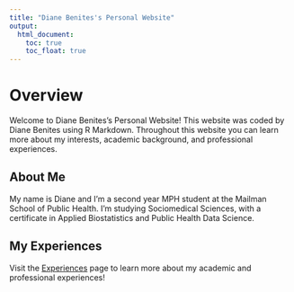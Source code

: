 ```yaml
---
title: "Diane Benites's Personal Website"
output: 
  html_document:
    toc: true
    toc_float: true
---
```


# Overview

Welcome to Diane Benites's Personal Website! This website was coded by Diane Benites using R Markdown. Throughout this website you can learn more about my interests, academic background, and professional experiences. 


## About Me

My name is Diane and I'm a second year MPH student at the Mailman School of Public Health. I'm studying Sociomedical Sciences, with a certificate in Applied Biostatistics and Public Health Data Science. 


## My Experiences

Visit the [Experiences](about_me.html) page to learn more about my academic and professional experiences!






